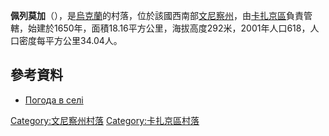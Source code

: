 {{coord|49|39|46|N|28|38|42|E|scale:30000|display=title}}

'''佩列莫加'''（{{lang-uk|Перемога}}），是[[烏克蘭|烏克蘭]]的村落，位於該國西南部[[文尼察州|文尼察州]]，由[[卡扎京區|卡扎京區]]負責管轄，始建於1650年，面積18.16平方公里，海拔高度292米，2001年人口618，人口密度每平方公里34.04人。

==參考資料==
* [http://weather.in.ua/ua/vinnickaja/19887 Погода в селі ] {{Wayback|url=http://weather.in.ua/ua/vinnickaja/19887 |date=20160305221437 }}

[[Category:文尼察州村落|Category:文尼察州村落]]
[[Category:卡扎京區村落|Category:卡扎京區村落]]


{{Vinnytsia-geo-stub}}